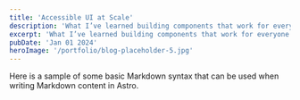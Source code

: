 ```yaml
---
title: 'Accessible UI at Scale'
description: 'What I’ve learned building components that work for everyone'
excerpt: 'What I’ve learned building components that work for everyone'
pubDate: 'Jan 01 2024'
heroImage: '/portfolio/blog-placeholder-5.jpg'
---
```



Here is a sample of some basic Markdown syntax that can be used when writing Markdown content in Astro.
